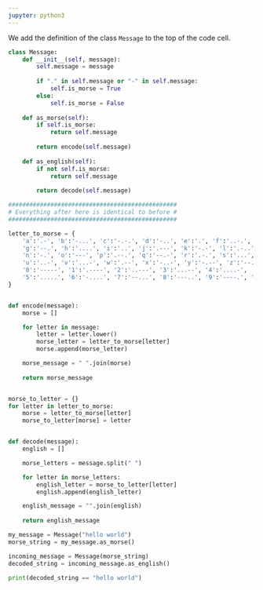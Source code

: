 ```yaml
---
jupyter: python3
---
```



We add the definition of the class `Message` to the top of the code cell.


```python

class Message:
    def __init__(self, message):
        self.message = message
        
        if "." in self.message or "-" in self.message:
            self.is_morse = True
        else:
            self.is_morse = False
    
    def as_morse(self):
        if self.is_morse:
            return self.message
        
        return encode(self.message)
    
    def as_english(self):
        if not self.is_morse:
            return self.message
        
        return decode(self.message)

################################################
# Everything after here is identical to before #
################################################

letter_to_morse = {
    'a':'.-', 'b':'-...', 'c':'-.-.', 'd':'-..', 'e':'.', 'f':'..-.', 
    'g':'--.', 'h':'....', 'i':'..', 'j':'.---', 'k':'-.-', 'l':'.-..', 'm':'--', 
    'n':'-.', 'o':'---', 'p':'.--.', 'q':'--.-', 'r':'.-.', 's':'...', 't':'-',
    'u':'..-', 'v':'...-', 'w':'.--', 'x':'-..-', 'y':'-.--', 'z':'--..',
    '0':'-----', '1':'.----', '2':'..---', '3':'...--', '4':'....-',
    '5':'.....', '6':'-....', '7':'--...', '8':'---..', '9':'----.', ' ':'/'
}


def encode(message):
    morse = []

    for letter in message:
        letter = letter.lower()
        morse_letter = letter_to_morse[letter]
        morse.append(morse_letter)

    morse_message = " ".join(morse)
    
    return morse_message


morse_to_letter = {}
for letter in letter_to_morse:
    morse = letter_to_morse[letter]
    morse_to_letter[morse] = letter


def decode(message):
    english = []

    morse_letters = message.split(" ")

    for letter in morse_letters:
        english_letter = morse_to_letter[letter]
        english.append(english_letter)

    english_message = "".join(english)
    
    return english_message
```



```python

my_message = Message("hello world")
morse_string = my_message.as_morse()

incoming_message = Message(morse_string)
decoded_string = incoming_message.as_english()

print(decoded_string == "hello world")
```


